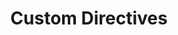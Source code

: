 ---
id: "q_vue_hard_001"
questionType: "MULTIPLE_CHOICE"
title: "Custom Directives"
description: "Which hook is called when a custom directive is bound to an element?"
difficulty: "HARD"
category: "Vue"
options:
  - "inserted"
  - "bind"
  - "mounted"
  - "created"
correctAnswer: 1
---